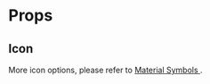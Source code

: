 

<Meta of={stories} />

# Props

## Icon

<ArgTypes of={Icon} />

More icon options, please refer to <a href="https://fonts.google.com/icons?icon.style=Sharp" target="_blank" rel="noreferrer">
Material Symbols </a>.
